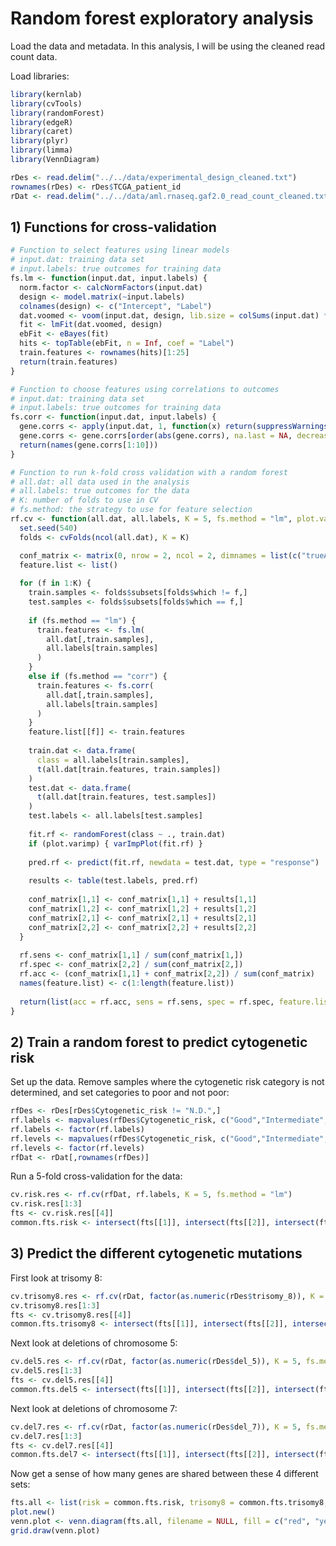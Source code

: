 Random forest exploratory analysis
========================================================

Load the data and metadata. In this analysis, I will be using the cleaned read count data.

Load libraries:
```r
library(kernlab)
library(cvTools)
library(randomForest)
library(edgeR)
library(caret)
library(plyr)
library(limma)
library(VennDiagram)
```

```r
rDes <- read.delim("../../data/experimental_design_cleaned.txt")
rownames(rDes) <- rDes$TCGA_patient_id
rDat <- read.delim("../../data/aml.rnaseq.gaf2.0_read_count_cleaned.txt", row.names = 1, check.names = FALSE)
```


## 1) Functions for cross-validation
```r
# Function to select features using linear models  
# input.dat: training data set  
# input.labels: true outcomes for training data  
fs.lm <- function(input.dat, input.labels) {
  norm.factor <- calcNormFactors(input.dat)
  design <- model.matrix(~input.labels)
  colnames(design) <- c("Intercept", "Label")
  dat.voomed <- voom(input.dat, design, lib.size = colSums(input.dat) * norm.factor)
  fit <- lmFit(dat.voomed, design)
  ebFit <- eBayes(fit)
  hits <- topTable(ebFit, n = Inf, coef = "Label")
  train.features <- rownames(hits)[1:25]
  return(train.features)
}
```


```r
# Function to choose features using correlations to outcomes  
# input.dat: training data set  
# input.labels: true outcomes for training data  
fs.corr <- function(input.dat, input.labels) {
  gene.corrs <- apply(input.dat, 1, function(x) return(suppressWarnings(cor(x, as.numeric(input.labels)))))
  gene.corrs <- gene.corrs[order(abs(gene.corrs), na.last = NA, decreasing = TRUE)]  
  return(names(gene.corrs[1:10]))
}
```

```r
# Function to run k-fold cross validation with a random forest  
# all.dat: all data used in the analysis  
# all.labels: true outcomes for the data  
# K: number of folds to use in CV  
# fs.method: the strategy to use for feature selection  
rf.cv <- function(all.dat, all.labels, K = 5, fs.method = "lm", plot.varimp = TRUE) {
  set.seed(540)
  folds <- cvFolds(ncol(all.dat), K = K)

  conf_matrix <- matrix(0, nrow = 2, ncol = 2, dimnames = list(c("trueA", "trueB"), c("predA", "predB")))
  feature.list <- list()
  
  for (f in 1:K) {
    train.samples <- folds$subsets[folds$which != f,]
    test.samples <- folds$subsets[folds$which == f,]
   
    if (fs.method == "lm") {
      train.features <- fs.lm(
        all.dat[,train.samples],
        all.labels[train.samples]
      )
    }
    else if (fs.method == "corr") {
      train.features <- fs.corr(
        all.dat[,train.samples],
        all.labels[train.samples]
      )
    }
    feature.list[[f]] <- train.features
    
    train.dat <- data.frame(
      class = all.labels[train.samples],
      t(all.dat[train.features, train.samples])
    )
    test.dat <- data.frame(
      t(all.dat[train.features, test.samples])
    )
    test.labels <- all.labels[test.samples]
    
    fit.rf <- randomForest(class ~ ., train.dat)
    if (plot.varimp) { varImpPlot(fit.rf) }
    
    pred.rf <- predict(fit.rf, newdata = test.dat, type = "response")
      
    results <- table(test.labels, pred.rf)
  
    conf_matrix[1,1] <- conf_matrix[1,1] + results[1,1]
    conf_matrix[1,2] <- conf_matrix[1,2] + results[1,2]
    conf_matrix[2,1] <- conf_matrix[2,1] + results[2,1]
    conf_matrix[2,2] <- conf_matrix[2,2] + results[2,2] 
  }
  
  rf.sens <- conf_matrix[1,1] / sum(conf_matrix[1,])
  rf.spec <- conf_matrix[2,2] / sum(conf_matrix[2,])
  rf.acc <- (conf_matrix[1,1] + conf_matrix[2,2]) / sum(conf_matrix)
  names(feature.list) <- c(1:length(feature.list))
  
  return(list(acc = rf.acc, sens = rf.sens, spec = rf.spec, feature.list = feature.list))
}
```


## 2) Train a random forest to predict cytogenetic risk

Set up the data. Remove samples where the cytogenetic risk category is not determined, and set categories to poor and not poor:
```r
rfDes <- rDes[rDes$Cytogenetic_risk != "N.D.",]
rf.labels <- mapvalues(rfDes$Cytogenetic_risk, c("Good","Intermediate","Poor"), c(0,0,1), warn_missing = TRUE)
rf.labels <- factor(rf.labels)
rf.levels <- mapvalues(rfDes$Cytogenetic_risk, c("Good","Intermediate","Poor"), c(3,2,1), warn_missing = TRUE)
rf.levels <- factor(rf.levels)
rfDat <- rDat[,rownames(rfDes)]
```

Run a 5-fold cross-validation for the data:
```r
cv.risk.res <- rf.cv(rfDat, rf.labels, K = 5, fs.method = "lm")
cv.risk.res[1:3]
fts <- cv.risk.res[[4]]
common.fts.risk <- intersect(fts[[1]], intersect(fts[[2]], intersect(fts[[3]], intersect(fts[[4]], fts[[5]]))))
```

## 3) Predict the different cytogenetic mutations

First look at trisomy 8:
```r
cv.trisomy8.res <- rf.cv(rDat, factor(as.numeric(rDes$trisomy_8)), K = 5, fs.method = "lm")
cv.trisomy8.res[1:3]
fts <- cv.trisomy8.res[[4]]
common.fts.trisomy8 <- intersect(fts[[1]], intersect(fts[[2]], intersect(fts[[3]], intersect(fts[[4]], fts[[5]]))))
```

Next look at deletions of chromosome 5:
```r
cv.del5.res <- rf.cv(rDat, factor(as.numeric(rDes$del_5)), K = 5, fs.method = "lm")
cv.del5.res[1:3]
fts <- cv.del5.res[[4]]
common.fts.del5 <- intersect(fts[[1]], intersect(fts[[2]], intersect(fts[[3]], intersect(fts[[4]], fts[[5]]))))
```

Next look at deletions of chromosome 7:
```r
cv.del7.res <- rf.cv(rDat, factor(as.numeric(rDes$del_7)), K = 5, fs.method = "lm")
cv.del7.res[1:3]
fts <- cv.del7.res[[4]]
common.fts.del7 <- intersect(fts[[1]], intersect(fts[[2]], intersect(fts[[3]], intersect(fts[[4]], fts[[5]]))))
```

Now get a sense of how many genes are shared between these 4 different sets:
```r
fts.all <- list(risk = common.fts.risk, trisomy8 = common.fts.trisomy8, del5 = common.fts.del5, del7 = common.fts.del7)
plot.new()
venn.plot <- venn.diagram(fts.all, filename = NULL, fill = c("red", "yellow", "blue", "green"))
grid.draw(venn.plot)
```
